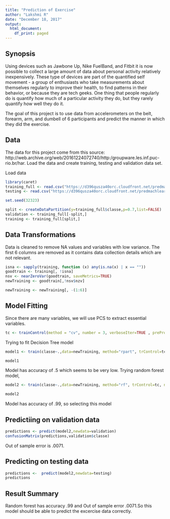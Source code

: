 ---
title: "Prediction of Exercise"
author: "Lakshmi R"
date: "December 18, 2017"
output:
  html_document:
    df_print: paged
---

## Synopsis
Using devices such as Jawbone Up, Nike FuelBand, and Fitbit it is now possible to collect a large amount of data about personal activity relatively inexpensively. These type of devices are part of the quantified self movement - a group of enthusiasts who take measurements about themselves regularly to improve their health, to find patterns in their behavior, or because they are tech geeks. One thing that people regularly do is quantify how much of a particular activity they do, but they rarely quantify how well they do it. 

The goal of this project is to use data from accelerometers on the belt, forearm, arm, and dumbell of 6 participants and predict the manner in which they did the exercise. 

## Data

The data for this project come from this source: http://web.archive.org/web/20161224072740/http:/groupware.les.inf.puc-rio.br/har.
Load the data and create training, testing and validation data set.

Load data
```{r}

library(caret)
training_full <- read.csv("https://d396qusza40orc.cloudfront.net/predmachlearn/pml-training.csv")
testing <- read.csv("https://d396qusza40orc.cloudfront.net/predmachlearn/pml-testing.csv")

set.seed(32323)

split <- createDataPartition(y=training_full$classe,p=0.7,list=FALSE)
validation <- training_full[-split,]
training <- training_full[split,]

```



## Data Transformations

Data is cleaned to remove NA values and variables with low variance. The first 6 columns are removed as it contains data collection details which are not relevant.
```{r}
isna <- sapply(training, function (x) any(is.na(x) | x == ""))
goodtrain <- training[, !isna]
nsv <- nearZeroVar(goodtrain, saveMetrics=TRUE)
newTraining <- goodtrain[,!nsv$nzv]

newTraining <- newTraining[, -(1:6)]
```

## Model Fitting

Since there are many variables, we will use PCS to extract essential variables.

```{r}
tc <- trainControl(method = "cv", number = 3, verboseIter=TRUE , preProcOptions="pca", allowParallel=TRUE)

```

Trying to fit Decision Tree model

```{r}
model1 <- train(classe~.,data=newTraining, method="rpart", trControl=tc, na.action=na.omit)

model1
```

Model has accuracy of .5 which seems to be very low. Trying random forest model,
```{r}
model2 <- train(classe~.,data=newTraining, method="rf", trControl=tc, na.action=na.omit)

model2
```

Model has accuracy of .99, so selecting this model

## Predictiing on validation data
```{r}
predictions <- predict(model2,newdata=validation)
confusionMatrix(predictions,validation$classe)
```

Out of sample error is .0071.

## Predicting on testing data

```{r}
predictions <-  predict(model2,newdata=testing)
predictions

```


## Result Summary

Random forest has accuracy .99 and Out of sample error  .0071.So this model should be able to predict the excercise data correctly.

